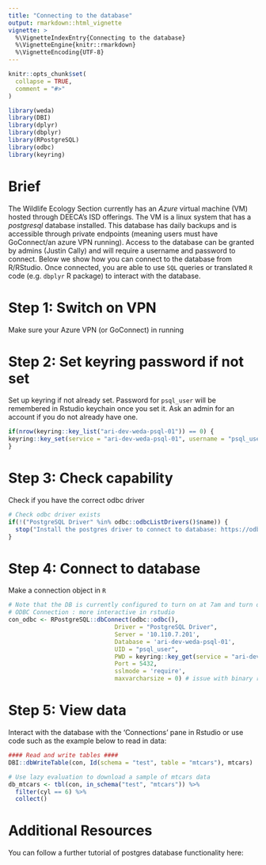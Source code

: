 ```yaml
---
title: "Connecting to the database"
output: rmarkdown::html_vignette
vignette: >
  %\VignetteIndexEntry{Connecting to the database}
  %\VignetteEngine{knitr::rmarkdown}
  %\VignetteEncoding{UTF-8}
---
```


```r
knitr::opts_chunk$set(
  collapse = TRUE,
  comment = "#>"
)
```

```r
library(weda)
library(DBI)
library(dplyr)
library(dbplyr)
library(RPostgreSQL)
library(odbc)
library(keyring)
```

# Brief  

The Wildlife Ecology Section currently has an *Azure* virtual machine (VM) hosted through DEECA's ISD offerings. The VM is a linux system that has a *postgresql* database installed. This database has daily backups and is accessible through private endpoints (meaning users must have GoConnect/an azure VPN running). Access to the database can be granted by admins (Justin Cally) and will require a username and password to connect. Below we show how you can connect to the database from R/RStudio. Once connected, you are able to use `SQL` queries or translated `R` code (e.g. `dbplyr` R package) to interact with the database.    

# Step 1: Switch on VPN  

Make sure your Azure VPN (or GoConnect) in running  

# Step 2: Set keyring password if not set  

Set up keyring if not already set. Password for `psql_user` will be remembered in Rstudio keychain once you set it. Ask an admin for an account if you do not already have one.  

```r
if(nrow(keyring::key_list("ari-dev-weda-psql-01")) == 0) {
keyring::key_set(service = "ari-dev-weda-psql-01", username = "psql_user")
}
```

# Step 3: Check capability  

Check if you have the correct odbc driver

```r
# Check odbc driver exists
if(!("PostgreSQL Driver" %in% odbc::odbcListDrivers()$name)) {
  stop("Install the postgres driver to connect to database: https://odbc.postgresql.org/")
}
```

# Step 4: Connect to database  

Make a connection object in `R`

```r
# Note that the DB is currently configured to turn on at 7am and turn off at 7pm to reduce costs
# ODBC Connection : more interactive in rstudio
con_odbc <- RPostgreSQL::dbConnect(odbc::odbc(),
                              Driver = "PostgreSQL Driver",
                              Server = '10.110.7.201',
                              Database = 'ari-dev-weda-psql-01',
                              UID = "psql_user",
                              PWD = keyring::key_get(service = "ari-dev-weda-psql-01", username = "psql_user"),
                              Port = 5432,
                              sslmode = 'require',
                              maxvarcharsize = 0) # issue with binary representation of sf cols
```

# Step 5: View data   

Interact with the database with the 'Connections' pane in Rstudio or use code such as the example below to read in data:  

```r
#### Read and write tables ####
DBI::dbWriteTable(con, Id(schema = "test", table = "mtcars"), mtcars)

# Use lazy evaluation to download a sample of mtcars data
db_mtcars <- tbl(con, in_schema("test", "mtcars")) %>%
  filter(cyl == 6) %>%
  collect()
```

# Additional Resources  

You can follow a further tutorial of postgres database functionality here:  

```r
```

